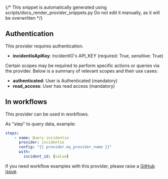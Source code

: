 {/* This snippet is automatically generated using scripts/docs_render_provider_snippets.py 
Do not edit it manually, as it will be overwritten */}

## Authentication
This provider requires authentication.
- **incidentIoApiKey**: IncidentIO's API_KEY (required: True, sensitive: True)

Certain scopes may be required to perform specific actions or queries via the provider. Below is a summary of relevant scopes and their use cases:
- **authenticated**: User is Authenticated (mandatory) 
- **read_access**: User has read access (mandatory) 



## In workflows

This provider can be used in workflows.


As "step" to query data, example:
```yaml
steps:
    - name: Query incidentio
      provider: incidentio
      config: "{{ provider.my_provider_name }}"
      with:
        incident_id: {value}  
```




If you need workflow examples with this provider, please raise a [GitHub issue](https://github.com/keephq/keep/issues).
